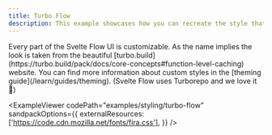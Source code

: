 ```yaml
---
title: Turbo Flow
description: This example showcases how you can recreate the style that is used in the turbo docs.
---
```



<ExampleLayout>
Every part of the Svelte Flow UI is customizable. As the name implies the look is taken from the beautiful [turbo.build](https://turbo.build/pack/docs/core-concepts#function-level-caching) website. You can find more information about custom styles in the [theming guide](/learn/guides/theming). (Svelte Flow uses Turborepo and we love it 💜)

<ExampleViewer
  codePath="examples/styling/turbo-flow"
  sandpackOptions={{
    externalResources: ['https://code.cdn.mozilla.net/fonts/fira.css'],
  }}
/>
</ExampleLayout>

